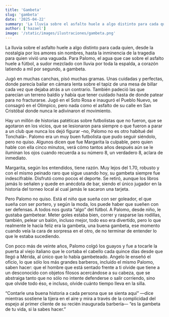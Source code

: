 ```yaml
---
title: 'Gambeta'
slug: 'gambeta'
date: '2025-04-22'
summary: 'La lluvia sobre el asfalto huele a algo distinto para cada quien...'
author: ['hazael']
image: '/static/images/ilustraciones/gambeta.png'
---
```


La lluvia sobre el asfalto huele a algo distinto para cada quien, desde la nostalgia por los amores sin nombres, hasta la inminencia de la tragedia para quien vivió una vaguada. Para Palomo, el agua que cae sobre el asfalto huele a fútbol, a sudor mezclado con lluvia por toda la espalda, a corazón latiendo a mil por segundo, a gambeta.

Jugó en muchas canchas, pisó muchas gramas. Unas cuidadas y perfectas, donde parecía bailar en cámara lenta sobre el tapiz de una mesa de billar cada vez que dejaba atrás a un contrario. También padeció las que parecían un terreno baldío y había que tener cuidado hasta de donde patear para no fracturarse. Jugó en el Soto Rosa e inauguró el Pueblo Nuevo, se consagró en el Olímpico, pero nada como el asfalto de su calle en San Cristóbal donde nunca le adivinaron el movimiento.

Hay un millón de historias patéticas sobre futbolistas que no fueron, que se agotaron en los vicios, que se lesionaron para siempre o que fueron a parar a un club que nunca los dejó figurar –no, Palomo no es otro habitué del Tonchalá–. Palomo era un muy buen futbolista que pudo seguir siéndolo, pero no quiso. Algunos dicen que fue Margarita la culpable, pero quien hable con ella cinco minutos, verá cómo tantos años después aún se le iluminan los ojos cuando recuerda a su número 8, un verdadero 8, aclara de inmediato.

Margarita, según los entendidos, tiene razón. Muy lejos del 1.70, robusto y con el mismo peinado raro que sigue usando hoy, su gambeta siempre fue indescifrable. Disfrutó como pocos el deporte. Se retiró, aunque los libros jamás lo señalen y quede en anécdota de bar, siendo el único jugador en la historia del torneo local al cual jamás le sacaron una tarjeta.

Pero Palomo no quiso. Está el niño que sueña con ser goleador, el que sueña con ser portero, y según la moda, los puede haber que sueñen con ser defensas. A todos nos gusta “algo” del fútbol. A Palomo, desde niño, le gustaba gambetear. Meter goles estaba bien, correr y rasparse las rodillas, también, pelear un balón, incluso mejor, todo eso era divertido, pero lo que realmente le hacía feliz era la gambeta, una buena gambeta, ese momento cuando veía la cara de sorpresa en el otro, de no terminar de entender lo que le estaba sucediendo.

Con poco más de veinte años, Palomo colgó los guayos y fue a tocarle la puerta al viejo italiano que le cortaba el cabello cada quince días desde que llegó a Mérida, al único que lo había gambeteado. Angelo le enseñó el oficio, lo que sólo los más grandes barberos, incluído el mismo Palomo, saben hacer: que el hombre que está sentado frente a ti olvide que tiene a un desconocido con objetos filosos acercándose a su cabeza, que se abstraiga tanto que no sólo no intente defenderse o salir corriendo, sino que olvide todo éso, e incluso, olvide cuánto tiempo lleva en la silla.

“Contarle una buena historia a cada persona que se sienta aquí” —dice mientras sostiene la tijera en el aire y mira a través de la complicidad del espejo al primer cliente de su recién inaugurada barbería— “es la gambeta de tu vida, si la sabes hacer.”
